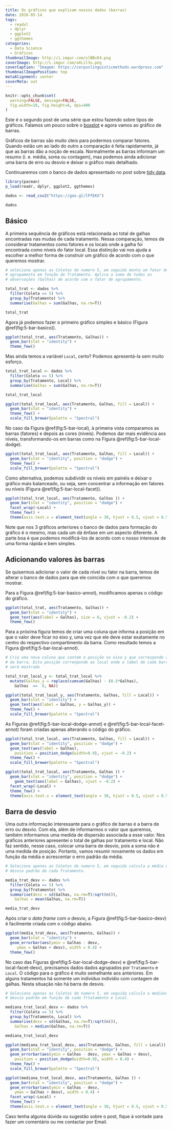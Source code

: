 ---
title: Os gráficos que explicam nossos dados (barras)
date: 2016-05-14
tags:
  - readxl
  - dplyr
  - ggplot2
  - ggthemes
categories:
  - Data Science
  - Gráficos
thumbnailImage: http://i.imgur.com/xlBBvE4.png
coverImage: http://i.imgur.com/aXLil3u.png
coverCaption: "Imagem: https://corpuslinguisticmethods.wordpress.com"
thumbnailImagePosition: top
metaAlignment: center
coverMeta: out
---

```{r setup, include=FALSE}
knitr::opts_chunk$set(
  warning=FALSE, message=FALSE,
  fig.width=10, fig.height=8, dpi=400
)
```

Este é o segundo post de uma série que estou fazendo sobre tipos de gráficos. Falamos um pouco sobre o [boxplot](https://italocegatta.github.io/os-graficos-que-explicam-nossos-dados-boxplot) e agora vamos ao gráfico de barras.

<!-- more -->

Gráficos de barras são muito úteis para podermos comparar fatores. Quando estão um ao lado do outro a comparação é feita rapidamente, já que as barras dão a noção de escala. Normalmente as barras informam um resumo (i. e. média, soma ou contagem), mas podemos ainda adicionar uma barra de erro ou desvio e deixar o gráfico mais detalhado.

Continuaremos com o banco de dados apresentado no post sobre [tidy data](https://italocegatta.github.io/o-conceito-tidy-data.html).

```{r pacotes}
library(pacman)
p_load(readr, dplyr, ggplot2, ggthemes)
```

```{r dados, message=FALSE}
dados <- read_csv2("https://goo.gl/lPfEKX")

dados
```

## Básico

A primeira sequência de gráficos está relacionada ao total de galhas encontradas nas mudas de cada tratamento. Nessa comparação, temos de considerar tratamentos como fatores e os locais onde a galha foi encontrada como níveis do fator local. Essa distinção vai nos ajuda a escolher a melhor forma de construir um gráfico de acordo com o que queremos mostrar.

```{r total_trat}
# seleciona apenas as Coletas de numero 5, em seguida monta um fator de 
# agrupamento em função de Tratamento. Aplica a soma de todas as
# observações (Galhas) de acordo com o fator de agrupamento.

total_trat <- dados %>%
  filter(Coleta == 5) %>%
  group_by(Tratamento) %>%
  summarise(Galhas = sum(Galhas, na.rm=T))

total_trat
```

Agora já podemos fazer o primeiro gráfico simples e básico (Figura \@ref(fig:5-bar-basico)).

```{r 5-bar-basico, fig.cap="Número total de galhas de cada tratamento."}
ggplot(total_trat, aes(Tratamento, Galhas)) +
  geom_bar(stat = "identity") +
  theme_few()
```

Mas ainda temos a variável `Local`, certo? Podemos apresentá-la sem muito esforço.

```{r total_trat_lcoal}
total_trat_local <- dados %>%
  filter(Coleta == 5) %>%
  group_by(Tratamento, Local) %>%
  summarise(Galhas = sum(Galhas, na.rm=T))

total_trat_local
```

```{r 5-bar-local, fig.cap="Número total de galhas de cada tratamento em diferentes locais - níveis agrupados."}
ggplot(total_trat_local, aes(Tratamento, Galhas, fill = Local)) +
  geom_bar(stat = "identity") +
  theme_few() +
  scale_fill_brewer(palette = "Spectral")
```

No caso da Figura  \@ref(fig:5-bar-local), à primeira vista comparamos as barras (fatores) e depois as cores (níveis). Podemos dar mais evidência aos níveis, transformando-os em barras como na Figura \@ref(fig:5-bar-local-dodge).

```{r 5-bar-local-dodge, fig.cap="Número total de galhas de cada tratamento em diferentes locais - níveis lado a lados."}
ggplot(total_trat_local, aes(Tratamento, Galhas, fill = Local)) +
  geom_bar(stat = "identity", position = "dodge") +
  theme_few() +
  scale_fill_brewer(palette = "Spectral")
```

Como alternativa, podemos subdividir os níveis em painéis e deixar o gráfico mais balanceado, ou seja, sem concentrar a informação em fatores ou níveis (Figura \@ref(fig:5-bar-local-facet)).

```{r 5-bar-local-facet, fig.cap="Número total de galhas de cada tratamento em diferentes locais - níveis em painel."}
ggplot(total_trat_local, aes(Tratamento, Galhas )) +
  geom_bar(stat = "identity", position = "dodge") +
  facet_wrap(~Local) +
  theme_few() +
  theme(axis.text.x = element_text(angle = 30, hjust = 0.5, vjust = 0.5))
```

Note que nos 3 gráficos anteriores o banco de dados para formação do gráfico é o mesmo, mas cada um dá ênfase em um aspecto diferente. A parte boa é que podemos modificá-los de acordo com o nosso interesse de uma forma rápida e bem simples.

## Adicionando valores às barras

Se quisermos adicionar o valor de cada nível ou fator na barra, temos de alterar o banco de dados para que ele coincida com o que queremos mostrar.

Para a Figura \@ref(fig:5-bar-basico-annot), modificamos apenas o código do gráfico.

```{r 5-bar-basico-annot, fig.cap="Número total de galhas de cada tratamento com o valor na respectiva barra."}
ggplot(total_trat, aes(Tratamento, Galhas)) +
  geom_bar(stat = "identity") +
  geom_text(aes(label = Galhas), size = 6, vjust = -0.2) +
  theme_few()
```

Para a próxima figura temos de criar uma coluna que informa a posição em que o valor deve ficar no eixo y, uma vez que ele deve estar exatamente no centro do respectivo compartimento da barra. Como resultado temos a  Figura \@ref(fig:5-bar-local-annot).

```{r 5-bar-local-annot, fig.cap="Número total de galhas de cada tratamento em diferentes locais com o valor da respectiva barra - níveis agrupados."}
# Cria uma nova coluna que contem a posição no eixo y que corresponde ao centro
# da barra. Esta posição correnponde ao local onde o label de cada barra
# será mostrado

total_trat_local_y <- total_trat_local %>%
  mutate(Galhas_y = replace(cumsum(Galhas) - (0.5*Galhas),
    Galhas  ==  0, NA))

ggplot(total_trat_local_y, aes(Tratamento, Galhas, fill = Local)) +
  geom_bar(stat = "identity") +
  geom_text(aes(label = Galhas, y = Galhas_y)) +
  theme_few() +
  scale_fill_brewer(palette = "Spectral")
```

As Figuras \@ref(fig:5-bar-local-dodge-annot) e \@ref(fig:5-bar-local-facet-annot) foram criadas apenas alterando o código do gráfico.

```{r 5-bar-local-dodge-annot, fig.cap="Número total de galhas de cada tratamento em diferentes locais com o valor da respectiva barra - níveis lado a lados."}
ggplot(total_trat_local, aes(Tratamento, Galhas, fill = Local)) +
  geom_bar(stat = "identity", position = "dodge") +
  geom_text(aes(label = Galhas),
    position = position_dodge(width=0.9), vjust = -0.2) +
  theme_few() +
  scale_fill_brewer(palette = "Spectral")
```

```{r 5-bar-local-facet-annot, fig.cap="Número total de galhas de cada tratamento em diferentes locais com o valor da respectiva barra - níveis em painel."}
ggplot(total_trat_local, aes(Tratamento, Galhas )) +
  geom_bar(stat = "identity", position = "dodge") +
    geom_text(aes(label = Galhas), vjust = -0.2) +
  facet_wrap(~Local) +
  theme_few() +
  theme(axis.text.x = element_text(angle = 30, hjust = 0.5, vjust = 0.5))
```

## Barra de desvio

Uma outra informação interessante para o gráfico de barras é a barra de erro ou desvio. Com ela, além de informarmos o valor que queremos, também informamos uma medida de dispersão associada a esse valor. Nos gráficos anteriores apresentei o total de galhas por tratamento e local. Não faz sentido, nesse caso, colocar uma barra de desvio, pois a soma não é uma medida de posição. Portanto, vamos resumir novamente os dados em função da média e acrescentar o erro padrão da média.

```{r media_trat_desv}
# Seleciona apenas as Coletas de numero 5, em seguida calcula a média e o
# desvio padrão de cada Tratamento.

media_trat_desv <- dados %>%
  filter(Coleta == 5) %>%
  group_by(Tratamento) %>%
  summarise(desv = sd(Galhas, na.rm=T)/sqrt(n()),
    Galhas = mean(Galhas, na.rm=T))

media_trat_desv
```

Após criar o *data frame* com o desvio, a Figura \@ref(fig:5-bar-basico-desv) é facilmente criada com o código abaixo.

```{r 5-bar-basico-desv, fig.cap="Número total de galhas de cada tratamento com barra de desvio."}
ggplot(media_trat_desv, aes(Tratamento, Galhas)) +
  geom_bar(stat = "identity") +
  geom_errorbar(aes(ymin = Galhas - desv,
     ymax = Galhas + desv), width = 0.4) +
  theme_few()
```

No caso das Figuras \@ref(fig:5-bar-local-dodge-desv) e \@ref(fig:5-bar-local-facet-desv), precisamos dados dados agrupados por `Tratamento` e `Local`. O código para o gráfico é muito semelhante aos anteriores. Em alguns tratamentos há somente um indivíduo indivídio com contagem de galhas. Nesta situação não há barra de desvio.

```{r total_trat_local_desv}
# Seleciona apenas as Coletas de numero 5, em seguida calcula a mediana e o
# desvio padrão em função de cada Trtatamento e Local.

mediana_trat_local_desv <- dados %>%
  filter(Coleta == 5) %>%
  group_by(Tratamento, Local) %>%
  summarise(desv = sd(Galhas, na.rm=T)/sqrt(n()),
    Galhas = median(Galhas, na.rm=T))

mediana_trat_local_desv
```

```{r 5-bar-local-dodge-desv, fig.cap="Número total de galhas de cada tratamento em diferentes locais com barra de desvio - níveis lado a lados."}
ggplot(mediana_trat_local_desv, aes(Tratamento, Galhas, fill = Local)) +
  geom_bar(stat = "identity", position = "dodge") +
  geom_errorbar(aes(ymin = Galhas - desv, ymax = Galhas + desv),
    position = position_dodge(width=0.9), width = 0.4) +
  theme_few() +
  scale_fill_brewer(palette = "Spectral")
```

```{r 5-bar-local-facet-desv, fig.cap="Número total de galhas de cada tratamento em diferentes locais com barra de desvio - níveis em painel."}
ggplot(mediana_trat_local_desv, aes(Tratamento, Galhas )) +
  geom_bar(stat = "identity", position = "dodge") +
  geom_errorbar(aes(ymin = Galhas - desv,
    ymax = Galhas + desv), width = 0.4) +
  facet_wrap(~Local) +
  theme_few() +
  theme(axis.text.x = element_text(angle = 30, hjust = 0.5, vjust = 0.5))
```

Caso tenha alguma dúvida ou sugestão sobre o post, fique à vontade para fazer um comentário ou me contactar por Email.
